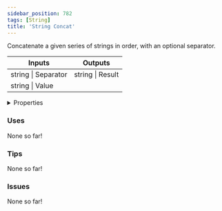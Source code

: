 ```yaml
---
sidebar_position: 782
tags: [String]
title: 'String Concat'
---
```


Concatenate a given series of strings in order, with an optional separator.



<IChip uuid="73ed7ea2-cead-405a-b39c-1fec4bfd4236"/>

<table><thead><tr><th>Inputs</th><th>Outputs</th></tr></thead><tbody><tr><td>string | Separator</td><td>string | Result</td></tr><tr><td>string | Value</td><td /></tr></tbody></table>

<details>
  <summary>Properties</summary>
  <div>
    <div>
    <table>
      <tbody>
        <tr>
          <td>Is beta required?</td>
          <td>No</td>
        </tr>
        <tr>
          <td>Is chip a trolling risk?</td>
          <td>No</td>
        </tr>
        <tr>
          <td>Is chip a role assignment risk?</td>
          <td>No</td>
        </tr>
        <tr>
          <td>Chip UUID</td>
          <td>73ed7ea2-cead-405a-b39c-1fec4bfd4236</td>
        </tr>
        <tr>
          <td>Room availability</td>
          <td>Available everywhere</td>
        </tr>
      </tbody>
    </table>
    </div>
  </div>
</details>

### Uses

None so far!

### Tips

None so far!

### Issues

None so far!